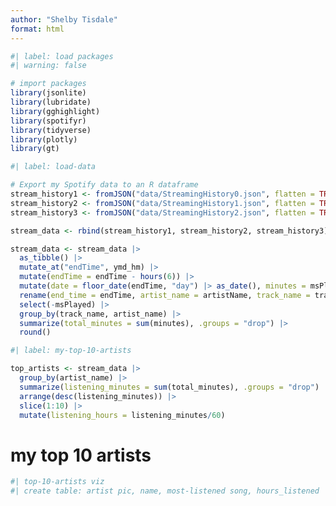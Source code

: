 ```yaml
---
author: "Shelby Tisdale"
format: html
---
```


```r
#| label: load packages
#| warning: false

# import packages
library(jsonlite)
library(lubridate)
library(gghighlight)
library(spotifyr)
library(tidyverse)
library(plotly)
library(gt)
```

```r
#| label: load-data

# Export my Spotify data to an R dataframe
stream_history1 <- fromJSON("data/StreamingHistory0.json", flatten = TRUE)
stream_history2 <- fromJSON("data/StreamingHistory1.json", flatten = TRUE)
stream_history3 <- fromJSON("data/StreamingHistory2.json", flatten = TRUE)

stream_data <- rbind(stream_history1, stream_history2, stream_history3)

stream_data <- stream_data |> 
  as_tibble() |>
  mutate_at("endTime", ymd_hm) |> 
  mutate(endTime = endTime - hours(6)) |>
  mutate(date = floor_date(endTime, "day") |> as_date(), minutes = msPlayed / 60000) |>
  rename(end_time = endTime, artist_name = artistName, track_name = trackName) |>
  select(-msPlayed) |>
  group_by(track_name, artist_name) |>
  summarize(total_minutes = sum(minutes), .groups = "drop") |>
  round()
```

```r
#| label: my-top-10-artists

top_artists <- stream_data |>
  group_by(artist_name) |>
  summarize(listening_minutes = sum(total_minutes), .groups = "drop") |>
  arrange(desc(listening_minutes)) |>
  slice(1:10) |>
  mutate(listening_hours = listening_minutes/60)

```
# my top 10 artists
```r
#| top-10-artists viz
#| create table: artist pic, name, most-listened song, hours_listened
```


